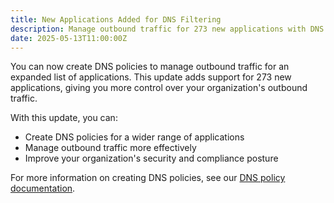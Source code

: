 ```yaml
---
title: New Applications Added for DNS Filtering
description: Manage outbound traffic for 273 new applications with DNS policy options 
date: 2025-05-13T11:00:00Z
---
```

 
You can now create DNS policies to manage outbound traffic for an expanded list of applications. 
This update adds support for 273 new applications, giving you more control over your organization's outbound traffic.

With this update, you can:
+ Create DNS policies for a wider range of applications
+ Manage outbound traffic more effectively
+ Improve your organization's security and compliance posture


For more information on creating DNS policies, see our [DNS policy documentation](/cloudflare-one/policies/gateway/dns-policies/).
